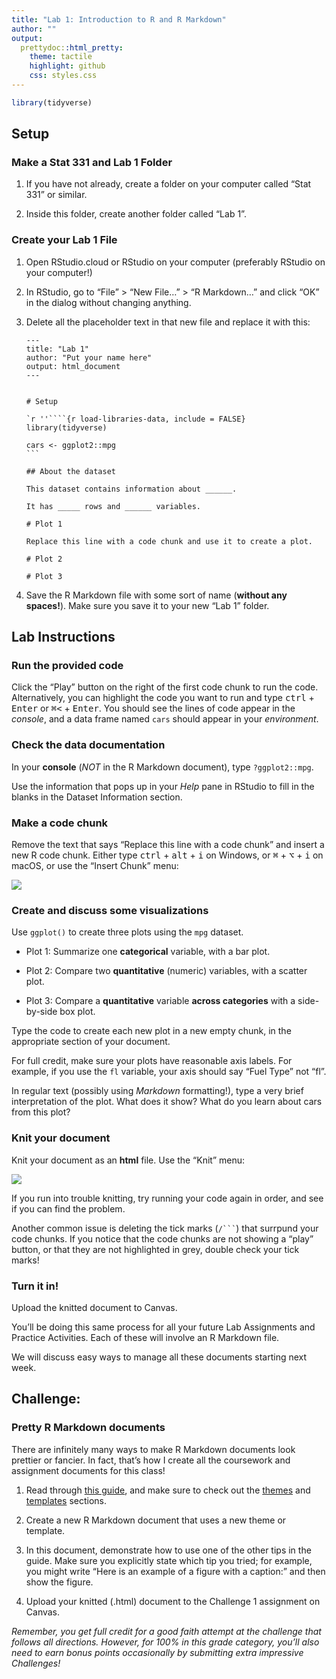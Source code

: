 ```yaml
---
title: "Lab 1: Introduction to R and R Markdown"
author: ""
output:
  prettydoc::html_pretty:
    theme: tactile
    highlight: github
    css: styles.css
---
```


```r
library(tidyverse)
```
## Setup

### Make a Stat 331 and Lab 1 Folder

1. If you have not already, create a folder on your computer called "Stat 331" or
similar.  

2. Inside this folder, create another folder called "Lab 1".

### Create your Lab 1 File

1. Open RStudio.cloud or RStudio on your computer (preferably RStudio on your computer!)

2. In RStudio, go to "File" > "New File…" > "R Markdown…" and click "OK" in the dialog without changing anything.

3. Delete all the placeholder text in that new file and replace it with this:

    ````text
    ---
    title: "Lab 1"
    author: "Put your name here"
    output: html_document
    ---
    
    
    # Setup
    
    `r ''````{r load-libraries-data, include = FALSE}
    library(tidyverse)
    
    cars <- ggplot2::mpg
    ```
    
    ## About the dataset
    
    This dataset contains information about ______.
    
    It has _____ rows and ______ variables.
    
    # Plot 1
    
    Replace this line with a code chunk and use it to create a plot.
    
    # Plot 2
    
    # Plot 3
    
    ````

4. Save the R Markdown file with some sort of name (**without any spaces!**). Make
sure you save it to your new "Lab 1" folder.


## Lab Instructions


### Run the provided code

Click the "Play" button on the right of the first code chunk to run the code.
Alternatively, you can highlight the code you want to run and type <kbd>ctrl</kbd> +
<kbd>Enter</kbd> or <kbd>⌘<</kbd> + <kbd>Enter</kbd>.  You should see the lines
of code appear in the *console*, and a data frame named `cars` should appear in
your *environment*.

### Check the data documentation

In your **console** (*NOT* in the R Markdown document), type `?ggplot2::mpg`.

Use the information that pops up in your *Help* pane in RStudio to fill in the
blanks in the Dataset Information section.


### Make a code chunk

Remove the text that says "Replace this line with a code chunk" and insert a new R code chunk. Either type <kbd>ctrl</kbd> + <kbd>alt</kbd> + <kbd>i</kbd> on Windows, or <kbd>⌘</kbd> + <kbd>⌥</kbd> + <kbd>i</kbd> on macOS, or use the "Insert Chunk" menu:

![](../../Images/other/insert-chunk-button.png)

### Create and discuss some visualizations

Use `ggplot()` to create three plots using the `mpg` dataset.

* Plot 1: Summarize one **categorical** variable, with a bar plot.

* Plot 2: Compare two **quantitative** (numeric) variables, with a scatter plot.

* Plot 3:  Compare a **quantitative** variable **across categories** with a side-by-side box plot.

Type the code to create each new plot in a new empty chunk, in the appropriate
section of your document.

For full credit, make sure your plots have reasonable axis labels.  For example,
if you use the `fl` variable, your axis should say "Fuel Type" not "fl".

In regular text (possibly using *Markdown* formatting!), type a very brief interpretation
of the plot.  What does it show?  What do you learn about cars from this plot?


### Knit your document

Knit your document as an **html** file. Use the "Knit" menu:

![](../../Images/other/knit-button.png)

If you run into trouble knitting, try running your code again in order, and see
if you can find the problem.

Another common issue is deleting the tick marks (`/``` `) that surrpund your code
chunks.  If you notice that the code chunks are not showing a "play" button,
or that they are not highlighted in grey, double check your tick marks!

### Turn it in!

Upload the knitted document to Canvas.


:::fyi
You'll be doing this same process for all your future Lab Assignments and
Practice Activities. Each of these will involve an R Markdown file. 

We will discuss easy ways to manage all these documents starting next week.
:::


## Challenge: 

### Pretty R Markdown documents

There are infinitely many ways to make R Markdown documents look prettier or 
fancier.  In fact, that's how I create all the coursework and assignment documents
for this class!

1. Read through [this guide](https://holtzy.github.io/Pimp-my-rmd/), and make sure
to check out the [themes](https://holtzy.github.io/Pimp-my-rmd/#theme) and [templates](https://holtzy.github.io/Pimp-my-rmd/#template) sections.

2. Create a new R Markdown document that uses a new theme or template.

3. In this document, demonstrate how to use one of the other tips in the guide. 
Make sure you explicitly state which tip you tried; for example, you might write 
"Here is an example of a figure with a caption:" and then show the figure.

4. Upload your knitted (.html) document to the Challenge 1 assignment on Canvas.

*Remember, you get full credit for a good faith attempt at the challenge that
follows all directions.  However, for 100% in this grade category, you'll also
need to earn bonus points occasionally by submitting extra impressive Challenges!*